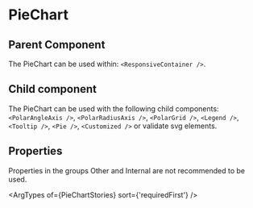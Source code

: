 
# PieChart

## Parent Component

The PieChart can be used within: `<ResponsiveContainer />`.

## Child component

The PieChart can be used with the following child components: `<PolarAngleAxis />`, `<PolarRadiusAxis />`, `<PolarGrid />`, `<Legend />`, `<Tooltip />`, `<Pie />`, `<Customized />` or validate svg elements.

## Properties

Properties in the groups Other and Internal are not recommended to be used.

<ArgTypes of={PieChartStories} sort={'requiredFirst'} />
